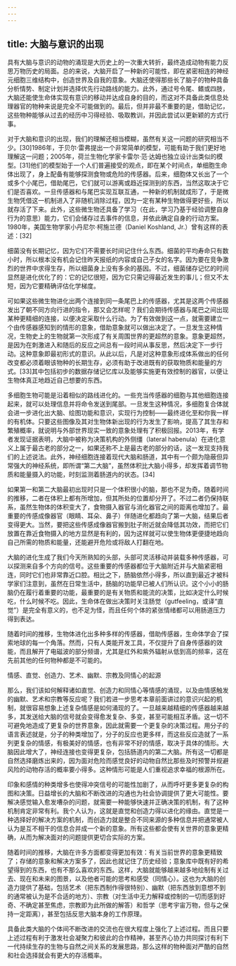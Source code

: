 ```yaml
---
---
---
```

title: 大脑与意识的出现
---




具有大脑与意识的动物的涌现是大历史上的一次重大转折，最终造成动物有能力反思万物历史的局面。总的来说，大脑开启了一种新的可能性，即在紧密相连的神经元细胞三维结构中，创造世界及自我的意象。大脑还使得那些长了脑子的物种具备分析情势、制定计划并选择优先行动路线的能力。此外，通过号令尾、鳍或四肢，大脑还能使生命体实现有意识的移动并达成自身的目的，而这对不具备此类信息处理器官的物种来说是完全不可能做到的。最后，但并非最不重要的是，借助记忆，这些物种能够从过去的经历中习得经验、吸取教训，并因此尝试以更新颖的方式行事。

对于大脑和意识的出现，我们的理解还相当模糊，虽然有关这一问题的研究相当不少。[30]1986年，于贝尔·雷弗提出一个非常简单的模型，可能有助于我们更好地理解这一问题；2005年，荷兰生物化学家卡雷尔·范·达姆也独立设计出类似的模型。[31]他们的模型始于一个人们普遍接受的观点，即在某个时间点，单细胞生命体出现了，身上配备有能够探测食物或危险的传感器。后来，细胞体又长出了一个或多个小尾巴，借助尾巴，它们就可以游离或趋近探测到的东西，当然这取决于它们是否喜欢。一旦传感器和与尾巴实现互联互通，一种新的机制就成形了，于是微生物凭借这一机制进入了非随机消除过程，因为一定有某种生物做得更好些，所以就存活了下来。此外，这些微生物还具备了学习（在此，学习乃基于经验调整自身行为的意思）能力，它们会储存过去事件的信息，并依此确定自身的行动方案。1980年，美国生物学家小丹尼尔·柯施兰德（Daniel Koshland, Jr.）曾有这样的表述：[32]


细菌没有长期记忆，因为它们不需要长时间记住什么东西。细菌的平均寿命只有数小时，所以根本没有机会记住昨天报纸的内容或自己子女的名字。因为要在竞争激烈的世界中求得生存，所以细菌身上没有多余的基因。不过，细菌储存记忆的时间显然是进化优化了的：它的记忆很短，因为它只需记得最近发生的事儿；但又不太短，因为它要精确评估化学梯度。




可如果这些微生物进化出两个连接到同一条尾巴上的传感器，尤其是这两个传感器发出了朝不同方向行进的指令，那又会怎样呢？我们会期待传感器与尾巴之间出现某种更精细的连接，以便决定采取什么行动。为了有效做到这一点，就需要建立一个由传感器感知到的情形的意象，借助意象就可以做出决定了。一旦发生这种情况，生物史上的生物就第一次形成了有关周围世界的更超然的意象。意象更超然，是因为在刺激进入和随后的反应之间总有一段时间从事反思，然后决定下一步行动。这种意象即最初形式的意识。从此以后，凡是对这种意象形成体系做出的任何改变都必须着眼该物种的长期生存，必须有助于改进既有的获取物质和能量的方式。[33]其中包括初步的数据存储记忆库以及能够实施更有效控制的器官，以便让生物体真正地趋近自己想要的东西。

多细胞生物可能是沿着相似的路线进化的。一些充当传感器的细胞与其他细胞连接起来，就可以处理信息并将命令发送到尾部。一旦发生这种情况，多细胞复合体就会进一步进化出大脑、绘图功能和意识，实现行为控制——最终进化至和你我一样的有机体。只要这些图像及其对生物体新出现的行为发生了影响，提高了其生存和繁殖概率，就说明与外部世界现实一致的意象处理有了积极回报。2013年，有学者发现证据表明，大脑中被称为决策机构的外侧缰（lateral habenula）在进化意义上属于最古老的部分之一，如果还称不上是最古老的部分的话，这一发现支持我们的上述说法。此外，神经细胞连接着现代大脑和肠道，其中有一个颇为隐蔽但异常强大的神经系统，即所谓“第二大脑”，虽然体积比大脑小得多，却发挥着调节物质和能量摄入的功能，时刻监测着肠道内的状态。[34]

如果第一和第二大脑最初出现时只是一个体积很小的脑，那也不足为奇。随着时间的推移，二者在体积上都有所增加，但其所处的位置却分开了。不过二者仍保持联系，虽然生物体的体积变大了，食物摄入器官与消化器官之间的距离也增加了。最重要的传感成像器官（眼睛、耳朵、鼻子）伴随进化都趋向了第一大脑，结果后者变得更大。当然，要把这些传感成像器官搬到肚子附近就会降低其功效，而把它们放置在靠近食物摄入的地方显然是有利的，因为这样就可以使生物体更便捷地趋向自己所需的物质和能量，还能避开危险或将敌人打翻在地。

大脑的进化生成了我们今天所熟知的头部，头部可灵活移动并装载多种传感器，可以探测来自多个方向的信号。这些重要的传感器都位于大脑附近并与大脑紧密相连，同时它们也非常靠近口腔。相比之下，肠脑依然小得多，所以直到最近才被科学家们注意到，虽然在日常生活中，肠脑的功能早已被人们所认识。这个小小的肠脑仍在履行着重要的功能，最重要的是有关物质和能流的决策，比如决定什么时候吃，什么时候不吃。因此，生命体在做出决策时关注肠觉（gutfeeling，或译“直觉”）是完全有意义的，也不足为怪，而且任何个体的紧张情绪都可以用肠道压力得到表达。

随着时间的推移，生物体进化出多种多样的传感器，借助传感器，生命体学会了探索地球的每一个角落。然而，只有人类能开发工具，不仅提升了自身传感器的效能，而且解开了电磁波的部分频谱，尤其是红外和紫外辐射从低到高的频率，这在先前其他的任何物种都是不可能的。

情感、直觉、创造力、艺术、幽默、宗教及同情心的起源

那么，我们该如何解释诸如直觉、创造力和同情心等情感的涌现，以及由情感触发的幽默、艺术和宗教等反应呢？我们若进一步思考本章前面讲过的意识兴起的机制，就很容易想象上述复杂情感是如何涌现的了。一旦越来越精细的传感器越来越多，其发送给大脑的信号就会变得愈发复杂、多变，甚至可能相互矛盾。这一切不可避免地造成了更复杂的世界意象，因此就需要一个更复杂的决策过程。用分子的语言表述就是，分子的种类增加了，分子的反应也更多样，而这些反应造就了一系列更复杂的情感，有极美好的情感，也有非常不好的情感，取决于具体的情形。大脑因此增大了，神经连接也变得更复杂，包括肠道内的第二大脑。所有这一切都是自然选择磨炼出来的，因为面对危险而感觉良好的动物自然比那些及时预警并规避风险的动物存活的概率要小得多。这种情形可能是人们重视追求幸福的根源所在。

印象和感情的种类增多也使得冲突信号的可能性加剧了，从而呼吁更多更复杂的构图和决策。日益增长的大脑和不断改进的沟通也为社会协调提供了更大可能性。要解决感觉输入愈发嘈杂的问题，就需要一种能够快速并正确决策的机制，有了这种机制肯定非常有利。我个人认为，这就是直觉和创造力得以进化的缘由。直觉是一种选择好的解决方案的机制，而创造力就是整合不同来源的多种信息并把通常被人认为是互不相干的信息合并成一个新的意象。所有这些都会使有关世界的意象更精确，从而为解决面对的问题提供更切合实际的方案。

随着时间的推移，大脑在许多方面都变得更加有效：有关当前世界的意象更精致了；存储的意象和解决方案多了，因此也就记住了历史经验；意象库中既有好的希望得到的东西，也有不那么喜欢的东西。这样，大脑就能够越来越多地绘制有关过去、现在和未来的图景，以及他者可能的思考和感受（同情心）。这也为大脑的创造力提供了基础，包括艺术（把东西制作得很特别）、幽默（把东西放到意想不到的通常被认为是不合适的地方）、宗教（对生活中无力解释或控制的一切而感到好奇、不确定甚至焦虑，宗教即为此所做的解答）和哲学（思考宇宙万物，但与之保持一定距离），甚至包括反思大脑本身的工作原理。

具备此类大脑的个体间不断改进的交流也在很大程度上强化了上述过程。而且只要上述过程有利于激发社会凝聚力和彼此的合作精神，甚至齐心协力共同探讨有利下一代持续生存的生物与自然之间关系的发展思路，那么这样的物种面对严酷的自然和社会选择就会有更大的存活概率。